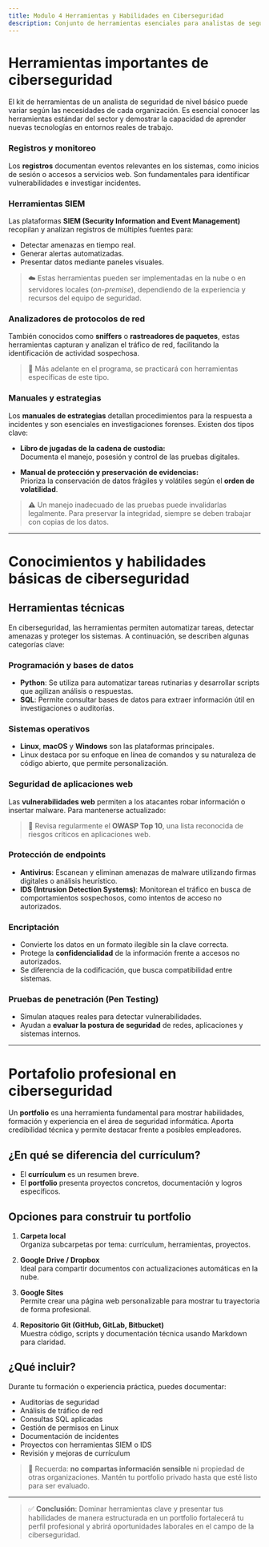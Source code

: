 ```yaml
---
title: Modulo 4 Herramientas y Habilidades en Ciberseguridad
description: Conjunto de herramientas esenciales para analistas de seguridad, habilidades técnicas y construcción de un portafolio profesional.
---
```


# Herramientas importantes de ciberseguridad

El kit de herramientas de un analista de seguridad de nivel básico puede variar según las necesidades de cada organización. Es esencial conocer las herramientas estándar del sector y demostrar la capacidad de aprender nuevas tecnologías en entornos reales de trabajo.

### Registros y monitoreo

Los **registros** documentan eventos relevantes en los sistemas, como inicios de sesión o accesos a servicios web. Son fundamentales para identificar vulnerabilidades e investigar incidentes.

### Herramientas SIEM

Las plataformas **SIEM (Security Information and Event Management)** recopilan y analizan registros de múltiples fuentes para:

- Detectar amenazas en tiempo real.
- Generar alertas automatizadas.
- Presentar datos mediante paneles visuales.

> ☁️ Estas herramientas pueden ser implementadas en la nube o en servidores locales (_on-premise_), dependiendo de la experiencia y recursos del equipo de seguridad.

### Analizadores de protocolos de red

También conocidos como **sniffers** o **rastreadores de paquetes**, estas herramientas capturan y analizan el tráfico de red, facilitando la identificación de actividad sospechosa.

> 🧪 Más adelante en el programa, se practicará con herramientas específicas de este tipo.

### Manuales y estrategias

Los **manuales de estrategias** detallan procedimientos para la respuesta a incidentes y son esenciales en investigaciones forenses. Existen dos tipos clave:

- **Libro de jugadas de la cadena de custodia:**  
  Documenta el manejo, posesión y control de las pruebas digitales.

- **Manual de protección y preservación de evidencias:**  
  Prioriza la conservación de datos frágiles y volátiles según el **orden de volatilidad**.

> ⚠️ Un manejo inadecuado de las pruebas puede invalidarlas legalmente. Para preservar la integridad, siempre se deben trabajar con copias de los datos.

---

# Conocimientos y habilidades básicas de ciberseguridad

## Herramientas técnicas

En ciberseguridad, las herramientas permiten automatizar tareas, detectar amenazas y proteger los sistemas. A continuación, se describen algunas categorías clave:

### Programación y bases de datos

- **Python**: Se utiliza para automatizar tareas rutinarias y desarrollar scripts que agilizan análisis o respuestas.
- **SQL**: Permite consultar bases de datos para extraer información útil en investigaciones o auditorías.

### Sistemas operativos

- **Linux**, **macOS** y **Windows** son las plataformas principales.
- Linux destaca por su enfoque en línea de comandos y su naturaleza de código abierto, que permite personalización.

### Seguridad de aplicaciones web

Las **vulnerabilidades web** permiten a los atacantes robar información o insertar malware. Para mantenerse actualizado:

> 🔎 Revisa regularmente el **OWASP Top 10**, una lista reconocida de riesgos críticos en aplicaciones web.

### Protección de endpoints

- **Antivirus**: Escanean y eliminan amenazas de malware utilizando firmas digitales o análisis heurístico.
- **IDS (Intrusion Detection Systems)**: Monitorean el tráfico en busca de comportamientos sospechosos, como intentos de acceso no autorizados.

### Encriptación

- Convierte los datos en un formato ilegible sin la clave correcta.
- Protege la **confidencialidad** de la información frente a accesos no autorizados.
- Se diferencia de la codificación, que busca compatibilidad entre sistemas.

### Pruebas de penetración (Pen Testing)

- Simulan ataques reales para detectar vulnerabilidades.
- Ayudan a **evaluar la postura de seguridad** de redes, aplicaciones y sistemas internos.

---

# Portafolio profesional en ciberseguridad

Un **portfolio** es una herramienta fundamental para mostrar habilidades, formación y experiencia en el área de seguridad informática. Aporta credibilidad técnica y permite destacar frente a posibles empleadores.

## ¿En qué se diferencia del currículum?

- El **currículum** es un resumen breve.
- El **portfolio** presenta proyectos concretos, documentación y logros específicos.

## Opciones para construir tu portfolio

1. **Carpeta local**  
   Organiza subcarpetas por tema: currículum, herramientas, proyectos.

2. **Google Drive / Dropbox**  
   Ideal para compartir documentos con actualizaciones automáticas en la nube.

3. **Google Sites**  
   Permite crear una página web personalizable para mostrar tu trayectoria de forma profesional.

4. **Repositorio Git (GitHub, GitLab, Bitbucket)**  
   Muestra código, scripts y documentación técnica usando Markdown para claridad.

## ¿Qué incluir?

Durante tu formación o experiencia práctica, puedes documentar:

- Auditorías de seguridad
- Análisis de tráfico de red
- Consultas SQL aplicadas
- Gestión de permisos en Linux
- Documentación de incidentes
- Proyectos con herramientas SIEM o IDS
- Revisión y mejoras de currículum

> 🚫 Recuerda: **no compartas información sensible** ni propiedad de otras organizaciones. Mantén tu portfolio privado hasta que esté listo para ser evaluado.

---

> ✅ **Conclusión**: Dominar herramientas clave y presentar tus habilidades de manera estructurada en un portfolio fortalecerá tu perfil profesional y abrirá oportunidades laborales en el campo de la ciberseguridad.
